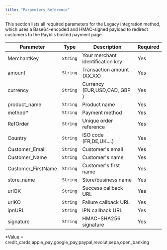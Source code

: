 ```yaml
---
title: "Parameters Reference"
---
```


This section lists all required parameters for the Legacy integration method, which uses a Base64-encoded and HMAC-signed payload to redirect customers to the Payblis hosted payment page.

| **Parameter**      | **Type** | **Description**                  | **Required** |
| ------------------ | -------- | -------------------------------- | ------------ |
| MerchantKey        | `String` | Your merchant identification key | Yes          |
| amount             | `String` | Transaction amount (XX.XX)       | Yes          |
| currency           | `String` | Currency  (EUR,USD,CAD, GBP )    | Yes          |
| product_name       | `String` | Product name                     | Yes          |
| method\*           | `String` | Payment method                   | Yes          |
| RefOrder           | `String` | Unique order reference           | Yes          |
| Country            | `String` | ISO code (FR,DE,UK....)          | Yes          |
| Customer_Email     | `String` | Customer's email                 | Yes          |
| Customer_Name      | `String` | Customer's name                  | Yes          |
| Customer_FirstName | `String` | Customer's first name            | Yes          |
| store_name         | `String` | Store/business name              | Yes          |
| urlOK              | `String` | Success callback URL             | Yes          |
| urlKO              | `String` | Failure callback URL             | Yes          |
| ipnURL             | `String` | IPN callback URL                 | Yes          |
| signature          | `String` | HMAC-SHA256 signature            | Yes          |

\*Value = credit_cards,apple_pay,google_pay,paypal,revolut,sepa,open_banking